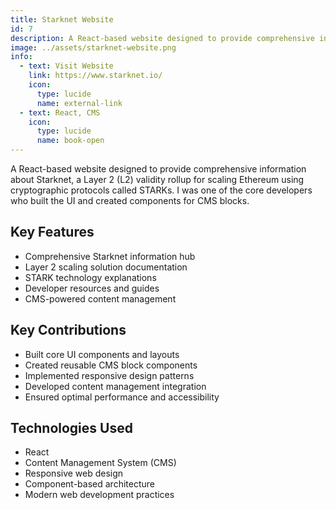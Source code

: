 ```yaml
---
title: Starknet Website
id: 7
description: A React-based website designed to provide comprehensive information about Starknet, a Layer 2 validity rollup for scaling Ethereum using STARKs
image: ../assets/starknet-website.png
info:
  - text: Visit Website
    link: https://www.starknet.io/
    icon:
      type: lucide
      name: external-link
  - text: React, CMS
    icon:
      type: lucide
      name: book-open
---
```


A React-based website designed to provide comprehensive information about Starknet, a Layer 2 (L2) validity rollup for scaling Ethereum using cryptographic protocols called STARKs. I was one of the core developers who built the UI and created components for CMS blocks.

## Key Features

- Comprehensive Starknet information hub
- Layer 2 scaling solution documentation
- STARK technology explanations
- Developer resources and guides
- CMS-powered content management

## Key Contributions

- Built core UI components and layouts
- Created reusable CMS block components
- Implemented responsive design patterns
- Developed content management integration
- Ensured optimal performance and accessibility

## Technologies Used

- React
- Content Management System (CMS)
- Responsive web design
- Component-based architecture
- Modern web development practices
